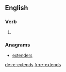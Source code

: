 ==English==

===Verb===
{{head|en|verb form}}

# {{en-third-person singular of|re-extend}}

===Anagrams===
* [[extenders#English|extenders]]

[[de:re-extends]]
[[fr:re-extends]]